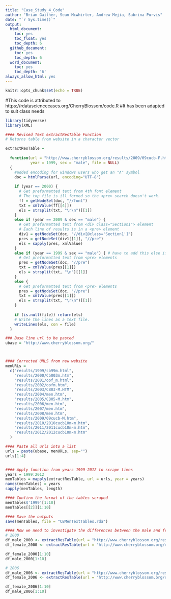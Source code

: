 ```yaml
---
title: "Case_Study_4_Code"
author: "Brian Gaither, Sean Mcwhirter, Andrew Mejia, Sabrina Purvis"
date: "`r Sys.time()`"
output:
  html_document:
    toc: yes
    toc_float: yes
    toc_depth: 6
  github_document:
    toc: yes
    toc_depth: 6
  word_document:
    toc: yes
    toc_depth: '6'
always_allow_html: yes
---
```


```r
knitr::opts_chunk$set(echo = TRUE)
```

#This code is attributed to https://rdatasciencecases.org/CherryBlossom/code.R
#It has been adapted to suit class needs 

```r
library(tidyverse)
library(XML)
```

```r

#### Revised Text extractResTable Function
# Returns table from website in a character vector 

extractResTable =
  
  function(url = "http://www.cherryblossom.org/results/2009/09cucb-F.htm",
           year = 1999, sex = "male", file = NULL)
  {
    #added encoding for windows users who get an "A" symbol
    doc = htmlParse(url, encoding="UTF-8")
    
    if (year == 2000) {
      # Get preformatted text from 4th font element
      # The top file is ill formed so the <pre> search doesn't work.
      ff = getNodeSet(doc, "//font")
      txt = xmlValue(ff[[4]])
      els = strsplit(txt, "\r\n")[[1]]
    }
    else if (year == 2009 & sex == "male") {
      # Get preformatted text from <div class="Section1"> element
      # Each line of results is in a <pre> element
      div1 = getNodeSet(doc, "//div[@class='Section1']")
      pres = getNodeSet(div1[[1]], "//pre")
      els = sapply(pres, xmlValue)
    }
    else if (year == 1999 & sex == "male") { # have to add this else if statement
      # Get preformatted text from <pre> elements
      pres = getNodeSet(doc, "//pre")
      txt = xmlValue(pres[[1]])
      els = strsplit(txt, "\n")[[1]]   
    } 
    else {
      # Get preformatted text from <pre> elements
      pres = getNodeSet(doc, "//pre")
      txt = xmlValue(pres[[1]])
      els = strsplit(txt, "\r\n")[[1]]   
    } 
    
    if (is.null(file)) return(els)
    # Write the lines as a text file.
    writeLines(els, con = file)
  }


```

```r
### Base line url to be pasted 
ubase = "http://www.cherryblossom.org/"



#### Corrected URLS from new website
menURLs = 
  c("results/1999/cb99m.html",
    "results/2000/Cb003m.htm",
    "results/2001/oof_m.html", 
    "results/2002/oofm.htm", 
    "results/2003/CB03-M.HTM", 
    "results/2004/men.htm", 
    "results/2005/CB05-M.htm", 
    "results/2006/men.htm", 
    "results/2007/men.htm", 
    "results/2008/men.htm", 
    "results/2009/09cucb-M.htm",
    "results/2010/2010cucb10m-m.htm", 
    "results/2011/2011cucb10m-m.htm", 
    "results/2012/2012cucb10m-m.htm" 
  )

#### Paste all urls into a list 
urls = paste(ubase, menURLs, sep="")
urls[1:4]


#### Apply function from years 1999-2012 to scrape times 
years = 1999:2012
menTables = mapply(extractResTable, url = urls, year = years)
names(menTables) = years
sapply(menTables, length)

#### Confirm the format of the tables scraped 
menTables$'1999'[1:10]
menTables[[2]][1:10]

#### Save the outputs
save(menTables, file = "CBMenTextTables.rda")

#### Now we need to investigate the differences between the male and female result pages
# 2000
df_male_2000 <- extractResTable(url = "http://www.cherryblossom.org/results/2000/Cb003m.htm", year = 2000, sex = "male", file = NULL)
df_female_2000 <- extractResTable(url = "http://www.cherryblossom.org/results/2000/Cb003f.htm", year = 2000, sex = "female", file = NULL)

df_female_2000[1:10]
df_male_2000[1:10]

# 2006
df_male_2006 <- extractResTable(url = "http://www.cherryblossom.org/results/2006/men.htm", year = 2006, sex = "male", file = NULL)
df_female_2006 <- extractResTable(url = "http://www.cherryblossom.org/results/2006/women.htm", year = 2006, sex = "female", file = NULL)

df_female_2006[1:10]
df_male_2006[1:10]
```
